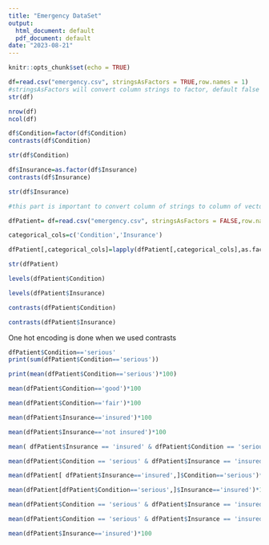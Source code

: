 ```yaml
---
title: "Emergency DataSet"
output:
  html_document: default
  pdf_document: default
date: "2023-08-21"
---
```


```r
knitr::opts_chunk$set(echo = TRUE)
```

```r
df=read.csv("emergency.csv", stringsAsFactors = TRUE,row.names = 1)
#stringsAsFactors will convert column strings to factor, default false
str(df)
```

```r
nrow(df)
ncol(df)
```
```r
df$Condition=factor(df$Condition)
contrasts(df$Condition)
```


```r
str(df$Condition)
```


```r
df$Insurance=as.factor(df$Insurance)
contrasts(df$Insurance)
```
```r
str(df$Insurance)
```
```r
#this part is important to convert column of strings to column of vector

dfPatient= df=read.csv("emergency.csv", stringsAsFactors = FALSE,row.names = 1)

categorical_cols=c('Condition','Insurance')

dfPatient[,categorical_cols]=lapply(dfPatient[,categorical_cols],as.factor)

str(dfPatient)
```
```r
levels(dfPatient$Condition)
```

```r
levels(dfPatient$Insurance)

```
```r
contrasts(dfPatient$Condition)
```

```r
contrasts(dfPatient$Insurance)
```
One hot encoding is done when we used contrasts 

```r
dfPatient$Condition=='serious'
print(sum(dfPatient$Condition=='serious'))
```
```r
print(mean(dfPatient$Condition=='serious')*100)
```
```r
mean(dfPatient$Condition=='good')*100
```
```r
mean(dfPatient$Condition=='fair')*100

```

```r
mean(dfPatient$Insurance=='insured')*100

```
```r
mean(dfPatient$Insurance=='not insured')*100

```
```r
mean( dfPatient$Insurance == 'insured' & dfPatient$Condition == 'serious' ) * 100

```

```r
mean(dfPatient$Condition == 'serious' & dfPatient$Insurance == 'insured') * 100

```
```r
mean(dfPatient[ dfPatient$Insurance=='insured',]$Condition=='serious')*100

```

```r
mean(dfPatient[dfPatient$Condition=='serious',]$Insurance=='insured')*100
```
```r
mean(dfPatient$Condition == 'serious' & dfPatient$Insurance == 'insured') * 100/mean(dfPatient$Insurance='insured')
```
```r
mean(dfPatient$Condition == 'serious' & dfPatient$Insurance == 'insured') * 100/mean(dfPatient$Condition=='serious')
```
```r
mean(dfPatient$Insurance=='insured')*100
```

